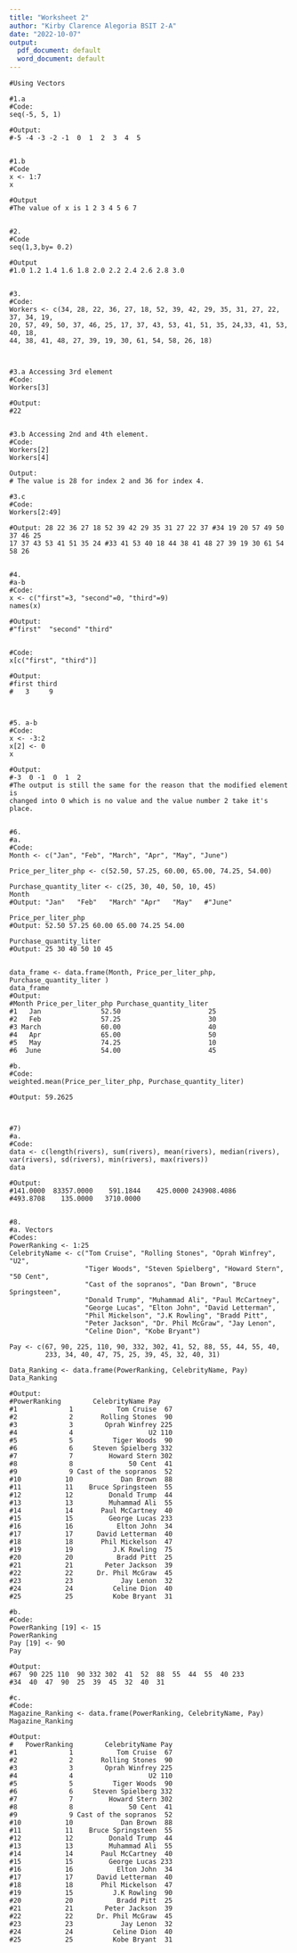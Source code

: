 ```yaml
---
title: "Worksheet 2"
author: "Kirby Clarence Alegoria BSIT 2-A"
date: "2022-10-07"
output:
  pdf_document: default
  word_document: default
---
```


```
#Using Vectors

#1.a
#Code:
seq(-5, 5, 1)

#Output:
#-5 -4 -3 -2 -1  0  1  2  3  4  5


#1.b
#Code
x <- 1:7
x

#Output
#The value of x is 1 2 3 4 5 6 7


#2.
#Code
seq(1,3,by= 0.2)

#Output
#1.0 1.2 1.4 1.6 1.8 2.0 2.2 2.4 2.6 2.8 3.0


#3. 
#Code:
Workers <- c(34, 28, 22, 36, 27, 18, 52, 39, 42, 29, 35, 31, 27, 22, 37, 34, 19, 
20, 57, 49, 50, 37, 46, 25, 17, 37, 43, 53, 41, 51, 35, 24,33, 41, 53, 40, 18, 
44, 38, 41, 48, 27, 39, 19, 30, 61, 54, 58, 26, 18)



#3.a Accessing 3rd element
#Code:
Workers[3]

#Output:
#22


#3.b Accessing 2nd and 4th element. 
#Code: 
Workers[2]
Workers[4]

Output:
# The value is 28 for index 2 and 36 for index 4.

#3.c
#Code:
Workers[2:49]

#Output: 28 22 36 27 18 52 39 42 29 35 31 27 22 37 #34 19 20 57 49 50 37 46 25 
17 37 43 53 41 51 35 24 #33 41 53 40 18 44 38 41 48 27 39 19 30 61 54 58 26


#4.
#a-b 
#Code:
x <- c("first"=3, "second"=0, "third"=9)
names(x)

#Output:
#"first"  "second" "third" 


#Code:
x[c("first", "third")]

#Output:
#first third 
#   3     9 



#5. a-b
#Code:
x <- -3:2
x[2] <- 0
x

#Output:
#-3  0 -1  0  1  2
#The output is still the same for the reason that the modified element is 
changed into 0 which is no value and the value number 2 take it's place. 


#6.
#a.
#Code:
Month <- c("Jan", "Feb", "March", "Apr", "May", "June")

Price_per_liter_php <- c(52.50, 57.25, 60.00, 65.00, 74.25, 54.00)

Purchase_quantity_liter <- c(25, 30, 40, 50, 10, 45)  
Month
#Output: "Jan"   "Feb"   "March" "Apr"   "May"   #"June" 

Price_per_liter_php
#Output: 52.50 57.25 60.00 65.00 74.25 54.00

Purchase_quantity_liter
#Output: 25 30 40 50 10 45


data_frame <- data.frame(Month, Price_per_liter_php, Purchase_quantity_liter )
data_frame
#Output: 
#Month Price_per_liter_php Purchase_quantity_liter
#1   Jan               52.50                      25
#2   Feb               57.25                      30
#3 March               60.00                      40
#4   Apr               65.00                      50
#5   May               74.25                      10
#6  June               54.00                      45

#b. 
#Code:
weighted.mean(Price_per_liter_php, Purchase_quantity_liter)

#Output: 59.2625



#7)
#a. 
#Code:
data <- c(length(rivers), sum(rivers), mean(rivers), median(rivers), var(rivers), sd(rivers), min(rivers), max(rivers))
data

#Output:
#141.0000  83357.0000    591.1844    425.0000 243908.4086
#493.8708    135.0000   3710.0000


#8.
#a. Vectors
#Codes:
PowerRanking <- 1:25
CelebrityName <- c("Tom Cruise", "Rolling Stones", "Oprah Winfrey", "U2", 
                   "Tiger Woods", "Steven Spielberg", "Howard Stern", "50 Cent", 
                   "Cast of the sopranos", "Dan Brown", "Bruce Springsteen", 
                   "Donald Trump", "Muhammad Ali", "Paul McCartney", 
                   "George Lucas", "Elton John", "David Letterman", 
                   "Phil Mickelson", "J.K Rowling", "Bradd Pitt", 
                   "Peter Jackson", "Dr. Phil McGraw", "Jay Lenon", 
                   "Celine Dion", "Kobe Bryant")

Pay <- c(67, 90, 225, 110, 90, 332, 302, 41, 52, 88, 55, 44, 55, 40,
         233, 34, 40, 47, 75, 25, 39, 45, 32, 40, 31)

Data_Ranking <- data.frame(PowerRanking, CelebrityName, Pay)
Data_Ranking

#Output:
#PowerRanking        CelebrityName Pay
#1             1           Tom Cruise  67
#2             2       Rolling Stones  90
#3             3        Oprah Winfrey 225
#4             4                   U2 110
#5             5          Tiger Woods  90
#6             6     Steven Spielberg 332
#7             7         Howard Stern 302
#8             8              50 Cent  41
#9             9 Cast of the sopranos  52
#10           10            Dan Brown  88
#11           11    Bruce Springsteen  55
#12           12         Donald Trump  44
#13           13         Muhammad Ali  55
#14           14       Paul McCartney  40
#15           15         George Lucas 233
#16           16           Elton John  34
#17           17      David Letterman  40
#18           18       Phil Mickelson  47
#19           19          J.K Rowling  75
#20           20           Bradd Pitt  25
#21           21        Peter Jackson  39
#22           22      Dr. Phil McGraw  45
#23           23            Jay Lenon  32
#24           24          Celine Dion  40
#25           25          Kobe Bryant  31

#b.
#Code:
PowerRanking [19] <- 15
PowerRanking
Pay [19] <- 90
Pay

#Output:
#67  90 225 110  90 332 302  41  52  88  55  44  55  40 233
#34  40  47  90  25  39  45  32  40  31

#c.
#Code:
Magazine_Ranking <- data.frame(PowerRanking, CelebrityName, Pay)
Magazine_Ranking

#Output:
#   PowerRanking        CelebrityName Pay
#1             1           Tom Cruise  67
#2             2       Rolling Stones  90
#3             3        Oprah Winfrey 225
#4             4                   U2 110
#5             5          Tiger Woods  90
#6             6     Steven Spielberg 332
#7             7         Howard Stern 302
#8             8              50 Cent  41
#9             9 Cast of the sopranos  52
#10           10            Dan Brown  88
#11           11    Bruce Springsteen  55
#12           12         Donald Trump  44
#13           13         Muhammad Ali  55
#14           14       Paul McCartney  40
#15           15         George Lucas 233
#16           16           Elton John  34
#17           17      David Letterman  40
#18           18       Phil Mickelson  47
#19           15          J.K Rowling  90
#20           20           Bradd Pitt  25
#21           21        Peter Jackson  39
#22           22      Dr. Phil McGraw  45
#23           23            Jay Lenon  32
#24           24          Celine Dion  40
#25           25          Kobe Bryant  31

```

